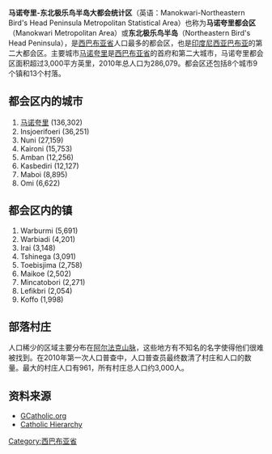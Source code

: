 {{Infobox settlement
|name = 马诺夸里都会区
|settlement_type        = 都会区
|other_name             = 马诺夸里-东北极乐鸟半岛<br>大都市统计区
|image_skyline          = File:City of Manokwari.jpg
|imagesize              = 280px
|image_map              = File:Manokwari Metro Area.jpg
|mapsize                = 280px
|image_map1             = 
|mapsize1               = 
|image_caption          = 
| map_caption           = 
| map_caption1          = 
|image_dot_map          =
|dot_mapsize            =
|dot_map_caption        =
|dot_x =  |dot_y =
|pushpin_map            = 
|pushpin_label_position = 
|pushpin_map_caption    =
|pushpin_mapsize        =
|subdivision_type       = 国家
|subdivision_name       = {{flagu|印度尼西亚}}
|subdivision_type1      = 省
|subdivision_name1      = [[西巴布亚省|西巴布亚省]]
|subdivision_type2      =
|subdivision_name2      =
----
|subdivision_type3      = 主要城市
|subdivision_name3      = [[马诺夸里|马诺夸里]]
|subdivision_type4      = 其它城市
|subdivision_name4      = Amban、Nuni、Insjoerifoeri
|government_footnotes   =
|government_type        =
|leader_title           =
|leader_name            =
|leader_title1          =  
|leader_name1           =
|leader_title2          =
|leader_name2           =
|leader_title3          =
|leader_name3           =
|leader_title4          =
|leader_name4          
|established_title      =  
|established_date       =
|established_title2     =  
|established_date2      =
|established_title3     =  
|established_date3      =
|area_magnitude         =
|unit_pref              = 
|area_footnotes         =
|area_total_km2         = 
|area_land_km2          = 
|area_water_km2           =
|area_total_sq_mi         =
|area_land_sq_mi          =
|area_water_sq_mi         =
|area_water_percent       =
|area_urban_km2           =
|area_urban_sq_km         =
|area_metro_km2           = 8,760
|area_metro_sq_mi         = 
|area_blank1_title        =
|area_blank1_ mi2       =
|area_blank2_title        =
|area_blank2_sq_mi        =
| area_note               =
| elevation_footnotes     = 
| elevation_ft            = 0-9,645
| population_footnotes    =
| population_total        = 286,079
| population_as_of        = 2010
| population_density_sq_mi   = auto
| population_demonym      =
| population_note         = 
|timezone               = 印尼东部时间
|utc_offset             = +9
|timezone_DST           = 
|utc_offset_DST         = 
|latd= |latm= |lats= |latNS=
|longd= |longm= |longs= |longEW=
|elevation_m            = 
| area_code               = 
}}

'''马诺夸里-东北极乐鸟半岛大都会统计区'''（英语：Manokwari-Northeastern Bird's Head Peninsula Metropolitan Statistical Area）也称为'''马诺夸里都会区'''（Manokwari Metropolitan Area）或'''东北极乐鸟半岛'''（Northeastern Bird's Head Peninsula），是[[西巴布亚省|西巴布亚省]]人口最多的都会区，也是[[印度尼西亚|印度尼西亚]][[西巴布亚|巴布亚]]的第二大都会区。主要城市[[马诺夸里|马诺夸里]]是[[西巴布亚省|西巴布亚省]]的首府和第二大城市，马诺夸里都会区面积超过3,000平方英里，2010年总人口为286,079。都会区还包括8个城市9个镇和13个村落。

==都会区内的城市==

# [[马诺夸里|马诺夸里]] (136,302)
#Insjoerifoeri (36,251)
#Nuni (27,159)
#Kaironi (15,753)
#Amban (12,256)
#Kasbediri (12,127)
#Maboi (8,895)
#Omi (6,622)

==都会区内的镇==

#Warburmi (5,691)
#Warbiadi (4,201)
#Irai (3,148)
#Tshinega (3,091)
#Toebisjima (2,758)
#Maikoe (2,502)
#Mincatobori (2,271)
#Lefikbri (2,054)
#Koffo (1,998)

==部落村庄==

人口稀少的区域主要分布在[[阿尔法克山脉|阿尔法克山脉]]，这些地方有不知名的名字使得他们很难被找到。在2010年第一次人口普查中，人口普查员最终数清了村庄和人口的数量。最大的村庄人口有961，所有村庄总人口约3,000人。

==资料来源==

* [http://www.gcatholic.org/dioceses/diocese/mano0.htm GCatholic.org]
* [http://www.catholic-hierarchy.org/diocese/dmnsr.html Catholic Hierarchy]

[[Category:西巴布亚省|Category:西巴布亚省]]